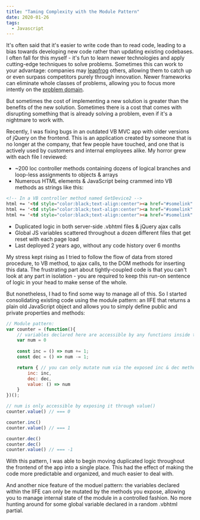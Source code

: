 ```yaml
---
title: "Taming Complexity with the Module Pattern"
date: 2020-01-26
tags:
  - Javascript
---
```


It's often said that it's easier to write code than to read code, leading to a bias towards developing new code rather than updating existing codebases. I often fall for this myself - it's fun to learn newer technologies and apply cutting-edge techniques to solve problems. Sometimes this can work to your advantage: companies may [leapfrog](https://en.wikipedia.org/wiki/Leapfrogging) others, allowing them to catch up or even surpass competitors purely through innovation. Newer frameworks can eliminate whole classes of problems, allowing you to focus more intently on the [problem domain](https://en.wikipedia.org/wiki/Problem_domain). 

But sometimes the cost of implementing a new solution is greater than the benefits of the new solution. Sometimes there is a cost that comes with disrupting something that is already solving a problem, even if it's a nightmare to work with.

Recently, I was fixing bugs in an outdated VB MVC app with older versions of jQuery on the frontend. This is an application created by someone that is no longer at the company, that few people have touched, and one that is actively used by customers and internal employees alike. My horror grew with each file I reviewed:
- ~200 loc controller methods containing dozens of logical branches and loop-less assignments to objects & arrays
- Numerous HTML elements & JavaScript being crammed into VB methods as strings like this:
```html
<!-- In a VB controller method named GetDevice2 -->
html += '<td style="color:black;text-align:center"><a href="#somelink" onclick="SomeFunction(@someVBInjectedData)"></a>'
html += '<td style="color:black;text-align:center"><a href="#somelink" onclick="SomeFunction(@someVBInjectedData)"></a>'
html += '<td style="color:black;text-align:center"><a href="#somelink" onclick="SomeFunction(@someVBInjectedData)"></a>'
```
- Duplicated logic in both server-side .vbhtml files & jQuery ajax calls
- Global JS variables scattered throughout a dozen different files that get reset with each page load
- Last deployed 2 years ago, without any code history over 6 months

My stress kept rising as I tried to follow the flow of data from stored procedure, to VB method, to ajax calls, to the DOM methods for inserting this data. The frustrating part about tightly-coupled code is that you can't look at any part in isolation - you are required to keep this run-on sentence of logic in your head to make sense of the whole. 

But nonetheless, I had to find some way to manage all of this. So I started consolidating existing code using the module pattern: an IIFE that returns a plain old JavaScript object and allows you to simply define public and private properties and methods:

```js
// Module pattern:
var counter = (function(){
    // variables declared here are accessible by any functions inside the IIFE
    var num = 0
    
    const inc = () => num += 1;
    const dec = () => num -= 1;

    return { // you can only mutate num via the exposed inc & dec methods here
        inc: inc,
        dec: dec,
        value: () => num
    }
})();

// num is only accessible by exposing it through value()
counter.value() // === 0

counter.inc()
counter.value() // === 1

counter.dec()
counter.dec()
counter.value() // === -1
```


With this pattern, I was able to begin moving duplicated logic throughout the frontend of the app into a single place. This had the effect of making the code more predictable and organized, and much easier to deal with.

And another nice feature of the moduel pattern: the variables declared within the IIFE can only be mutated by the methods you expose, allowing you to manage internal state of the module in a controlled fashion. No more hunting around for some global variable declared in a random .vbhtml partial.

